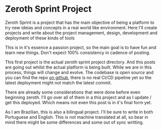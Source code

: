 # Zeroth Sprint Project

Zeroth Sprint is a project that has the main objective of being a platform to
try new ideias and concepts in a real world like environment. Here I'll create
projects and write about the project management, design, development and
deployment of these kinds of tools

This is in it's essence a passion project, so the main goal is to have fun and
learn new things. Don't expect 100% consistency in cadence of posting.

This first project is the actual zeroth sprint project directory. And this posts
are going out whilst the actual platform is being built. While we are in this process,
things will change and evolve. The codebase is _open source_ and you can find the repo
[on github](https://github.com/ygor-the-monster/zeroth), there is no real CI/CD
pipeline yet so the latest deployment might not match the latest commit.

There are already some considerations that were done before even beginning zeroth. I'll 
go over all of them in a this project and as I update / get this deployed. Which means
not even this post is in it's final form yet.

As I am Brazilian, this is also a bilingual project. I'll be sure to write in
both Portuguese and English. This is not machine translated at all, so bear in
mind there might be some differences and some out of sync writting.